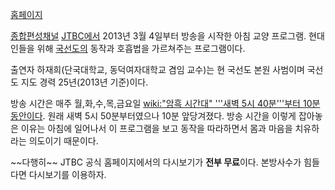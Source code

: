 [http://home.jtbc.co.kr/Vod/Vod.aspx?prog_id=PR10010196&menu_id=PM10017408 홈페이지]

[[종합편성채널]] [[JTBC]]에서 2013년 3월 4일부터 방송을 시작한 아침 교양 프로그램. 현대인들을 위해 [[국선도]]의 동작과 호흡법을 가르쳐주는 프로그램이다.

출연자 하재희(단국대학교, 동덕여자대학교 겸임 교수)는 현 국선도 본원 사범이며 국선도 지도 경력 25년(2013년 기준)이다.

방송 시간은 매주 월,화,수,목,금요일 [[wiki:"암흑 시간대" '''새벽 5시 40분'''부터 10분 동안]]이다. 원래 새벽 5시 50분부터였으나 10분 앞당겨졌다. 방송 시간을 이렇게 잡아놓은 이유는 아침에 일어나서 이 프로그램을 보고 동작을 따라하면서 몸과 마음을 치유하라는 의도이기 때문이다.

~~다행히~~ JTBC 공식 홈페이지에서의 다시보기가 '''전부 무료'''이다. 본방사수가 힘들다면 다시보기를 이용하자.

